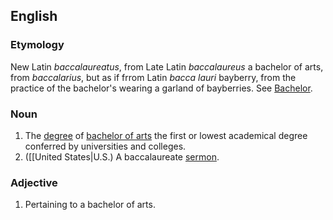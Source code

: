 ==English==

===Etymology===
New Latin ''baccalaureatus'', from Late Latin ''baccalaureus'' a bachelor of arts, from ''baccalarius'', but as if frrom Latin ''bacca lauri'' bayberry, from the practice of the bachelor's wearing a garland of bayberries. See [[Bachelor]].

===Noun===
#The [[degree]] of [[bachelor of arts]] the first or lowest academical degree conferred by universities and colleges.
#([[United States|U.S.) A baccalaureate [[sermon]]. 

===Adjective===
#Pertaining to a bachelor of arts.